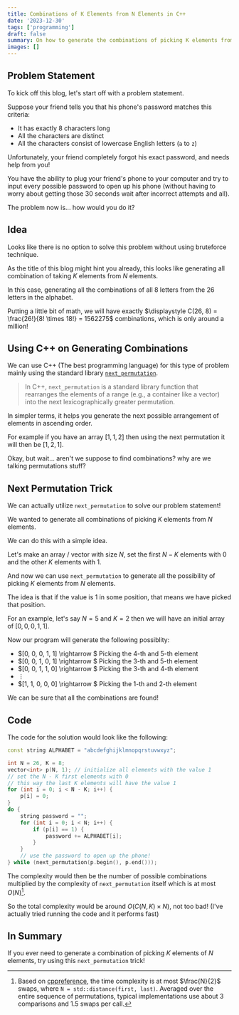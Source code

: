 ```yaml
---
title: Combinations of K Elements from N Elements in C++
date: '2023-12-30'
tags: ['programming']
draft: false
summary: On how to generate the combinations of picking K elements from N elements,
images: []
---
```


## Problem Statement

To kick off this blog, let's start off with a problem statement.

Suppose your friend tells you that his phone's password matches this criteria:

- It has exactly $8$ characters long
- All the characters are distinct
- All the characters consist of lowercase English letters (`a` to `z`)

Unfortunately, your friend completely forgot his exact password, and needs help from you!

You have the ability to plug your friend's phone to your computer and try to input every possible password to open up his phone (without having to worry about getting those $30$ seconds wait after incorrect attempts and all).

The problem now is... how would you do it?

## Idea

Looks like there is no option to solve this problem without using bruteforce technique.

As the title of this blog might hint you already, this looks like generating all combination of taking $K$ elements from $N$ elements.

In this case, generating all the combinations of all $8$ letters from the $26$ letters in the alphabet.

Putting a little bit of math, we will have exactly $\displaystyle C(26, 8) = \frac{26!}{8! \times 18!} = 1562275$ combinations, which is only around a million!

## Using C++ on Generating Combinations

We can use C++ (The best programming language) for this type of problem mainly using the standard library [`next_permutation`](https://en.cppreference.com/w/cpp/algorithm/next_permutation).

> In C++, `next_permutation` is a standard library function that rearranges the elements of a range (e.g., a container like a vector) into the next lexicographically greater permutation.

In simpler terms, it helps you generate the next possible arrangement of elements in ascending order.

For example if you have an array $[1, 1, 2]$ then using the next permutation it will then be $[1, 2, 1]$.

Okay, but wait... aren't we suppose to find combinations? why are we talking permutations stuff?

## Next Permutation Trick

We can actually utilize `next_permutation` to solve our problem statement!

We wanted to generate all combinations of picking $K$ elements from $N$ elements.

We can do this with a simple idea.

Let's make an array / vector with size $N$, set the first $N - K$ elements with $0$ and the other $K$ elements with $1$.

And now we can use `next_permutation` to generate all the possibility of picking $K$ elements from $N$ elements.

The idea is that if the value is $1$ in some position, that means we have picked that position.

For an example, let's say $N=5$ and $K=2$ then we will have an initial array of $[0, 0, 0, 1, 1]$.

Now our program will generate the following possiblity:

- $[0, 0, 0, 1, 1] \rightarrow $ Picking the $4$-th and $5$-th element
- $[0, 0, 1, 0, 1] \rightarrow $ Picking the $3$-th and $5$-th element
- $[0, 0, 1, 1, 0] \rightarrow $ Picking the $3$-th and $4$-th element
- $\vdots$
- $[1, 1, 0, 0, 0] \rightarrow $ Picking the $1$-th and $2$-th element

We can be sure that all the combinations are found!

## Code

The code for the solution would look like the following:

```cpp
const string ALPHABET = "abcdefghijklmnopqrstuvwxyz";

int N = 26, K = 8;
vector<int> p(N, 1); // initialize all elements with the value 1
// set the N - K first elements with 0
// this way the last K elements will have the value 1
for (int i = 0; i < N - K; i++) {
    p[i] = 0;
}
do {
    string password = "";
    for (int i = 0; i < N; i++) {
        if (p[i] == 1) {
            password += ALPHABET[i];
        }
    }
    // use the password to open up the phone!
} while (next_permutation(p.begin(), p.end()));
```

The complexity would then be the number of possible combinations multiplied by the complexity of `next_permutation` itself which is at most $O(N)$[^1].

So the total complexity would be around $O(C(N, K) \times N)$, not too bad! (I've actually tried running the code and it performs fast)

## In Summary

If you ever need to generate a combination of picking $K$ elements of $N$ elements, try using this `next_permutation` trick!

[^1]: Based on [cppreference](https://en.cppreference.com/w/cpp/algorithm/next_permutation), the time complexity is at most $\frac{N}{2}$ swaps, where `N = std::distance(first, last)`. Averaged over the entire sequence of permutations, typical implementations use about $3$ comparisons and $1.5$ swaps per call.
